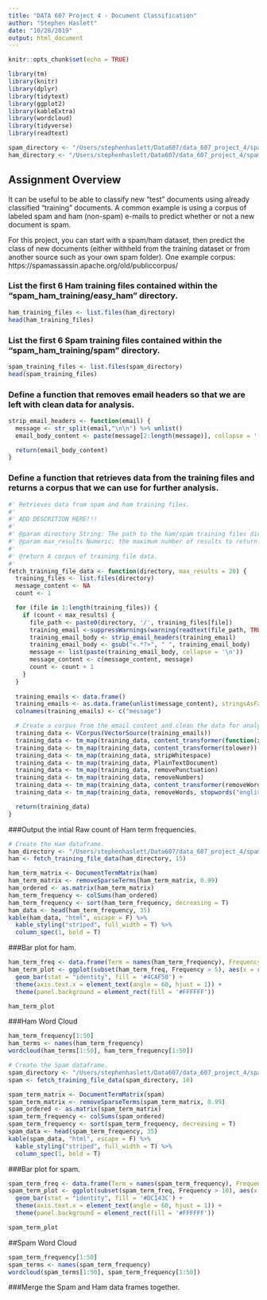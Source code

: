 ```yaml
---
title: "DATA 607 Project 4 - Document Classification"
author: "Stephen Haslett"
date: "10/28/2019"
output: html_document
---
```


```r
knitr::opts_chunk$set(echo = TRUE)
```

```r
library(tm)
library(knitr)
library(dplyr)
library(tidytext)
library(ggplot2)
library(kableExtra)
library(wordcloud)
library(tidyverse)
library(readtext)

spam_directory <- "/Users/stephenhaslett/Data607/data_607_project_4/spam_ham_training/spam"
ham_directory <- "/Users/stephenhaslett/Data607/data_607_project_4/spam_ham_training/easy_ham"
```
## Assignment Overview
It can be useful to be able to classify new "test" documents using already classified "training" documents.  A common example is using a corpus of labeled spam and ham (non-spam) e-mails to predict whether or not a new document is spam.  

For this project, you can start with a spam/ham dataset, then predict the class of new documents (either withheld from the training dataset or from another source such as your own spam folder).   One example corpus:   https://spamassassin.apache.org/old/publiccorpus/

### List the first 6 Ham training files contained within the "spam_ham_training/easy_ham" directory.
```r
ham_training_files <- list.files(ham_directory)
head(ham_training_files)
```


### List the first 6 Spam training files contained within the "spam_ham_training/spam" directory.
```r
spam_training_files <- list.files(spam_directory)
head(spam_training_files)
```

### Define a function that removes email headers so that we are left with clean data for analysis.
```r
strip_email_headers <- function(email) {
  message <- str_split(email,"\n\n") %>% unlist()
  email_body_content <- paste(message[2:length(message)], collapse = ' ')

  return(email_body_content)
}
```

### Define a function that retrieves data from the training files and returns a corpus that we can use for further analysis.
```r
#' Retrieves data from spam and ham training files.
#'
#' ADD DESCRITION HERE!!!
#'
#' @param directory String: The path to the ham/spam training files directory.
#' @param max_results Numeric: the maximum number of results to return.
#'
#' @return A corpus of training file data.
#'
fetch_training_file_data <- function(directory, max_results = 20) {
  training_files <- list.files(directory)
  message_content <- NA
  count <- 1

  for (file in 1:length(training_files)) {
    if (count < max_results) {
      file_path <- paste0(directory, '/', training_files[file])
      training_email <-suppressWarnings(warning(readtext(file_path, TRUE)))
      training_email_body <- strip_email_headers(training_email)
      training_email_body <- gsub("<.*?>", " ", training_email_body)
      message <- list(paste(training_email_body, collapse = '\n'))
      message_content <- c(message_content, message)
      count <- count + 1
    }
  }
  
  training_emails <- data.frame()
  training_emails <- as.data.frame(unlist(message_content), stringsAsFactors = FALSE)
  colnames(training_emails) <- c("message")

  # Create a corpus from the email content and clean the data for analysis purposes.
  training_data <- VCorpus(VectorSource(training_emails))
  training_data <- tm_map(training_data, content_transformer(function(x) iconv(x, "UTF-8", "ASCII")))
  training_data <- tm_map(training_data, content_transformer(tolower))
  training_data <- tm_map(training_data, stripWhitespace)
  training_data <- tm_map(training_data, PlainTextDocument)
  training_data <- tm_map(training_data, removePunctuation)
  training_data <- tm_map(training_data, removeNumbers)
  training_data <- tm_map(training_data, content_transformer(removeWords), stopwords("english"))   
  training_data <- tm_map(training_data, removeWords, stopwords("english")) 

  return(training_data)
}
```


###Output the intial Raw count of Ham term frequencies.
```r
# Create the Ham dataframe.
ham_directory <- "/Users/stephenhaslett/Data607/data_607_project_4/spam_ham_training/easy_ham"
ham <- fetch_training_file_data(ham_directory, 15)

ham_term_matrix <- DocumentTermMatrix(ham)
ham_term_matrix <- removeSparseTerms(ham_term_matrix, 0.99)
ham_ordered <- as.matrix(ham_term_matrix)
ham_term_frequency <- colSums(ham_ordered)
ham_term_frequency <- sort(ham_term_frequency, decreasing = T)
ham_data <- head(ham_term_frequency, 35)
kable(ham_data, "html", escape = F) %>%
  kable_styling("striped", full_width = T) %>%
  column_spec(1, bold = T)
```

###Bar plot for ham.
```r
ham_term_freq <- data.frame(Term = names(ham_term_frequency), Frequency = ham_term_frequency)
ham_term_plot <- ggplot(subset(ham_term_freq, Frequency > 5), aes(x = reorder(Term, - Frequency), y = Frequency)) +
  geom_bar(stat = "identity", fill = '#4CAF50') +
  theme(axis.text.x = element_text(angle = 60, hjust = 1)) + 
  theme(panel.background = element_rect(fill = '#FFFFFF'))

ham_term_plot
```

###Ham Word Cloud
```r
ham_term_frequency[1:50]
ham_terms <- names(ham_term_frequency)
wordcloud(ham_terms[1:50], ham_term_frequency[1:50])
```


```r
# Create the Spam dataframe.
spam_directory <- "/Users/stephenhaslett/Data607/data_607_project_4/spam_ham_training/spam"
spam <- fetch_training_file_data(spam_directory, 10)

spam_term_matrix <- DocumentTermMatrix(spam)
spam_term_matrix <- removeSparseTerms(spam_term_matrix, 0.99)
spam_ordered <- as.matrix(spam_term_matrix)
spam_term_frequency <- colSums(spam_ordered)
spam_term_frequency <- sort(spam_term_frequency, decreasing = T)
spam_data <- head(spam_term_frequency, 35)
kable(spam_data, "html", escape = F) %>%
  kable_styling("striped", full_width = T) %>%
  column_spec(1, bold = T)
```

###Bar plot for spam.
```r
spam_term_freq <- data.frame(Term = names(spam_term_frequency), Frequency = spam_term_frequency)
spam_term_plot <- ggplot(subset(spam_term_freq, Frequency > 10), aes(x = reorder(Term, - Frequency), y = Frequency)) +
  geom_bar(stat = "identity", fill = '#DC143C') +
  theme(axis.text.x = element_text(angle = 60, hjust = 1)) + 
  theme(panel.background = element_rect(fill = '#FFFFFF'))

spam_term_plot
```

##Spam Word Cloud
```r
spam_term_frequency[1:50]
spam_terms <- names(spam_term_frequency)
wordcloud(spam_terms[1:50], spam_term_frequency[1:50])
```

###Merge the Spam and Ham data frames together.
```r

```

